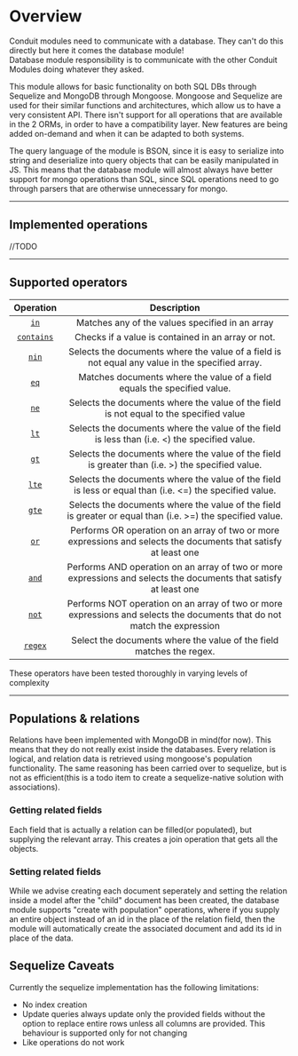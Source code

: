 # Overview

Conduit modules need to communicate with a database. They can't do this directly but here it comes the database module!<br />
Database module responsibility is to communicate with the other Conduit Modules doing whatever they asked.<br />

This module allows for basic functionality on both SQL DBs through Sequelize and MongoDB through Mongoose.
Mongoose and Sequelize are used for their similar functions and architectures,
which allow us to have a very consistent API. There isn't support for all operations
that are available in the 2 ORMs, in order to have a compatibility layer. New features
are being added on-demand and when it can be adapted to both systems.

The query language of the module is BSON, since it is easy to serialize into string and deserialize into
query objects that can be easily manipulated in JS. This means that the database module will almost always have
better support for mongo operations than SQL, since SQL operations need to go through parsers that are otherwise
unnecessary for mongo.

------------------------------------------------------------------------------------------------------------------------------------------------

## Implemented operations

//TODO

--------------------------------------------------------------------------------------------------------------------------------------------------

## Supported operators

|  Operation                                        | Description                                                                                                              |
| :------------:                                    | :---------------------------------------------------------------------------------------------:                          |
| [```in```](./queries#in)                          | Matches any of the values specified in an array                                                                          |
| [```contains```](./queries#contains)              | Checks if a value is contained in an array or not.                                                                       |
| [```nin```](./queries/#nin)                       | Selects the documents where the value of a field is not equal any value in the specified array.                          |
| [```eq```](./queries#eq)                          | Matches documents where the value of a field equals the specified value.                                                 |
| [```ne```](./queries#ne)                          | Selects the documents where the value of the field is not equal to the specified value                                   |
| [```lt```](./queries#lt)                          | Selects the documents where the value of the field is less than (i.e. <) the specified value.                            |
| [```gt```](./queries#gt)                          | Selects the documents where the value of the field is greater than (i.e. >) the specified value.                         |
| [```lte```](./queries#lte)                        | Selects the documents where the value of the field is less or equal than (i.e. <=) the specified value.                  |
| [```gte```](./queries#gte)                        | Selects the documents where the value of the field is greater or equal than (i.e. >=) the specified value.               |
| [```or```](./queries#or)                          | Performs OR operation on an array of two or more expressions and selects the documents that satisfy at least one         |
| [```and```](./queries#and)                        | Performs AND operation on an array of two or more expressions and selects the documents that satisfy at least one        |
| [```not```](./queries#not)                        | Performs NOT operation on an array of two or more expressions and selects the documents that do not match the expression |
| [```regex```](./queries#regex)                    | Select the documents where the value of the field matches the regex.                                                     |
These operators have been tested thoroughly in varying levels of complexity

--------------------------------------------------------------------------------------------------------------------------------------------------

## Populations & relations

Relations have been implemented with MongoDB in mind(for now). This means that they do not really exist inside the databases.
Every relation is logical, and relation data is retrieved using mongoose's population functionality. The same reasoning has been
carried over to sequelize, but is not as efficient(this is a todo item to create a sequelize-native solution with associations).

### Getting related fields

Each field that is actually a relation can be filled(or populated), but supplying the relevant array. This creates a
join operation that gets all the objects.

### Setting related fields

While we advise creating each document seperately and setting the relation inside a model after the "child" document
has been created, the database module supports "create with population" operations, where if you supply an entire object
instead of an id in the place of the relation field, then the module will automatically create the associated document and
add its id in place of the data.

## Sequelize Caveats
Currently the sequelize implementation has the following limitations:
- No index creation
- Update queries always update only the provided fields without the option to replace entire rows unless all columns are provided.
This behaviour is supported only for not changing
- Like operations do not work